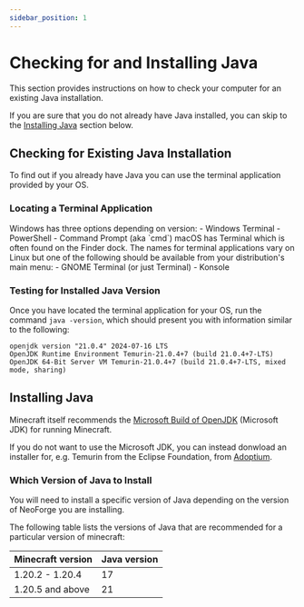 ```yaml
---
sidebar_position: 1
---
```



# Checking for and Installing Java

This section provides instructions on how to check your computer for an existing Java installation.

If you are sure that you do not already have Java installed, you can skip to the [Installing Java] section below.

## Checking for Existing Java Installation

To find out if you already have Java you can use the terminal application provided by your OS.

### Locating a Terminal Application

<Tabs defaultValue="windows">
  <TabItem value="windows" label="Windows">
    Windows has three options depending on version:
    - Windows Terminal
    - PowerShell
    - Command Prompt (aka `cmd`)
  </TabItem>
  <TabItem value="macos" label="macOS">
    macOS has Terminal which is often found on the Finder dock.
  </TabItem>
  <TabItem value="linux" label="Linux">
    The names for terminal applications vary on Linux but one of the following should be available from your distribution's main menu:
    - GNOME Terminal (or just Terminal)
    - Konsole
  </TabItem>
</Tabs>

### Testing for Installed Java Version

Once you have located the terminal application for your OS, run the command `java -version`, which should present you with information similar to the following:

```
openjdk version "21.0.4" 2024-07-16 LTS
OpenJDK Runtime Environment Temurin-21.0.4+7 (build 21.0.4+7-LTS)
OpenJDK 64-Bit Server VM Temurin-21.0.4+7 (build 21.0.4+7-LTS, mixed mode, sharing)
```

## Installing Java

Minecraft itself recommends the [Microsoft Build of OpenJDK] (Microsoft JDK) for running Minecraft.

<!-- With Windows being the common case, should there be a `WinGet` example? -->

If you do not want to use the Microsoft JDK, you can instead donwload an installer for, e.g. Temurin from the Eclipse Foundation, from [Adoptium].

### Which Version of Java to Install

You will need to install a specific version of Java depending on the version of NeoForge you are installing.

The following table lists the versions of Java that are recommended for a particular version of minecraft:

| Minecraft version | Java version |
|-------------------|--------------|
| 1.20.2 - 1.20.4   | 17           |
| 1.20.5 and above  | 21           |

<!-- Above are minumium versions from the MC Wiki; check that these are optimal -->

[Installing Java]: ./java.mdx#installing-java
[Microsoft Build of OpenJDK]: https://www.microsoft.com/openjdk
[Adoptium]: https://adoptium.net/temurin/releases/